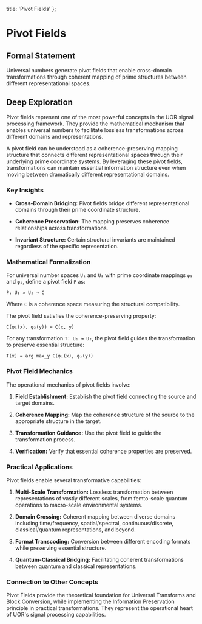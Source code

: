   title: 'Pivot Fields'
};

# Pivot Fields

## Formal Statement

Universal numbers generate pivot fields that enable cross-domain transformations through coherent mapping of prime structures between different representational spaces.

## Deep Exploration

Pivot fields represent one of the most powerful concepts in the UOR signal processing framework. They provide the mathematical mechanism that enables universal numbers to facilitate lossless transformations across different domains and representations.

A pivot field can be understood as a coherence-preserving mapping structure that connects different representational spaces through their underlying prime coordinate systems. By leveraging these pivot fields, transformations can maintain essential information structure even when moving between dramatically different representational domains.

### Key Insights

- **Cross-Domain Bridging:** Pivot fields bridge different representational domains through their prime coordinate structure.

- **Coherence Preservation:** The mapping preserves coherence relationships across transformations.

- **Invariant Structure:** Certain structural invariants are maintained regardless of the specific representation.

### Mathematical Formalization

For universal number spaces `U₁` and `U₂` with prime coordinate mappings `φ₁` and `φ₂`, define a pivot field `P` as:

`P: U₁ × U₂ → C`

Where `C` is a coherence space measuring the structural compatibility.

The pivot field satisfies the coherence-preserving property:

`C(φ₁(x), φ₂(y)) = C(x, y)`

For any transformation `T: U₁ → U₂`, the pivot field guides the transformation to preserve essential structure:

`T(x) = arg max_y C(φ₁(x), φ₂(y))`

### Pivot Field Mechanics

The operational mechanics of pivot fields involve:

1. **Field Establishment:** Establish the pivot field connecting the source and target domains.

2. **Coherence Mapping:** Map the coherence structure of the source to the appropriate structure in the target.

3. **Transformation Guidance:** Use the pivot field to guide the transformation process.

4. **Verification:** Verify that essential coherence properties are preserved.

### Practical Applications

Pivot fields enable several transformative capabilities:

1. **Multi-Scale Transformation:** Lossless transformation between representations of vastly different scales, from femto-scale quantum operations to macro-scale environmental systems.

2. **Domain Crossing:** Coherent mapping between diverse domains including time/frequency, spatial/spectral, continuous/discrete, classical/quantum representations, and beyond.

3. **Format Transcoding:** Conversion between different encoding formats while preserving essential structure.

4. **Quantum-Classical Bridging:** Facilitating coherent transformations between quantum and classical representations.

### Connection to Other Concepts

Pivot Fields provide the theoretical foundation for Universal Transforms and Block Conversion, while implementing the Information Preservation principle in practical transformations. They represent the operational heart of UOR's signal processing capabilities.